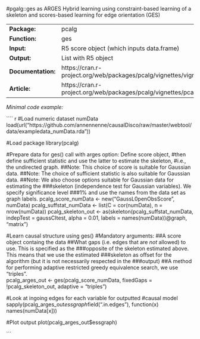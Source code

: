 #pgalg::ges as ARGES
Hybrid learning using constraint-based learning of a skeleton and scores-based learning for edge orientation (GES)

-------------------- --------------------------------------------------------------------------
**Package:**         pcalg                                                                     

**Function:**        ges                                                                       

**Input:**           R5 score object (which inputs                                             
                     data.frame)                                                               

**Output:**          List with R5 object                                                       

**Documentation:**   https://cran.r-project.org/web/packages/pcalg/vignettes/vignette2018.pdf  

**Article:**         https://cran.r-project.org/web/packages/pcalg/vignettes/pcalgDoc.pdf      
-------------------- --------------------------------------------------------------------------




*Minimal code example:*

```` r
#Load numeric dataset numData
load(url("https://github.com/annennenne/causalDisco/raw/master/webtool/data/exampledata_numData.rda"))

#Load package
library(pcalg)

#Prepare data for ges() call with arges option: Define score object,
#then define sufficient statistic and use the latter to estimate the skeleton,
#i.e., the undirected graph. 
##Note: This choice of score is suitable for Gaussian data.
##Note: The choice of sufficient statistic is also suitable for Gaussian data.
##Note: We also choose options suitable for Gaussian data for estimating the 
###skeleton (independence test for Gaussian variables). We specify significance level
###1% and use the names from the data set as graph labels. 
pcalg_score_numData <- new("GaussL0penObsScore", numData)
pcalg_suffstat_numData <- list(C = cor(numData), n = nrow(numData))
pcalg_skeleton_out <- as(skeleton(pcalg_suffstat_numData,
                                  indepTest = gaussCItest,
                                  alpha = 0.01,
                                  labels = names(numData))@graph, "matrix")


#Learn causal structure using ges()
#Mandatory arguments: 
##A score object containg the data
##What gaps (i.e. edges that are *not* allowed) to use. This is specified as the 
###opposite of the skeleton estimated above. This means that we use the estimated 
###skeleton as offset for the algorithm (but it is not necessarily respected in the 
###output)
##A method for performing adaptive restricted greedy equivalence search, we use "triples".  
pcalg_arges_out <- ges(pcalg_score_numData, fixedGaps = !pcalg_skeleton_out,
                       adaptive = "triples")

#Look at ingoing edges for each variable for outputted 
#causal model
sapply(pcalg_arges_out$essgraph$field(".in.edges"), 
       function(x) names(numData[x]))

#Plot output
plot(pcalg_arges_out$essgraph)


```
